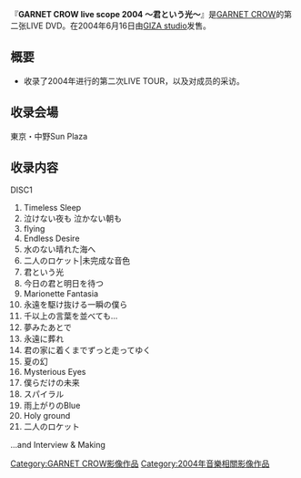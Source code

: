 {{Infobox Album |
 Name =  GARNET CROW live scope 2004 〜君という光〜|
 Type = [[DVD|DVD]]|
 Artist = [[GARNET_CROW|GARNET CROW]]|
 Released = 2004年6月16日|
 Recorded = |
 Genre = [[J-POP|J-POP]]|
 Length = |
 Label = [[GIZA_studio|GIZA studio]]|
 Producer = |
 Reviews = |
Chart position = *最高位3位（Oricon）|
Last album = [[GARNET_CROW_first_live_scope_and_document_movie|GARNET CROW first live scope and document movie]]<br />（2003年）|
This album = '''GARNET CROW live scope 2004 〜君という光〜'''<br />（2004年）|
Next album = [["le_5_eme_Anniversaire"_L'Histoire_de_2000_a_2005|"le 5 eme Anniversaire" L'Histoire de 2000 a 2005]]<br />（2005年）|
}}
『'''GARNET CROW live scope 2004 〜君という光〜'''』是[[GARNET_CROW|GARNET CROW]]的第二张LIVE DVD。在2004年6月16日由[[GIZA_studio|GIZA studio]]发售。

== 概要 ==
*收录了2004年进行的第二次LIVE TOUR，以及对成员的采访。

== 收录会場 ==
東京・中野Sun Plaza

== 收录内容 ==
DISC1
#Timeless Sleep
#泣けない夜も 泣かない朝も
#flying
#Endless Desire
#水のない晴れた海へ
#二人のロケット|未完成な音色
#君という光
#今日の君と明日を待つ
#Marionette Fantasia
#永遠を駆け抜ける一瞬の僕ら
#千以上の言葉を並べても...
#夢みたあとで
#永遠に葬れ
#君の家に着くまでずっと走ってゆく
#夏の幻
#Mysterious Eyes
#僕らだけの未来
#スパイラル
#雨上がりのBlue
#Holy ground
#二人のロケット
...and Interview & Making

{{GARNET CROW}}
[[Category:GARNET_CROW影像作品|Category:GARNET CROW影像作品]]
[[Category:2004年音樂相關影像作品|Category:2004年音樂相關影像作品]]
